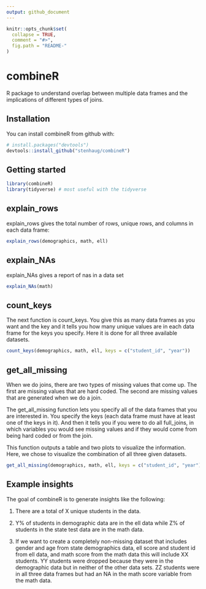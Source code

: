 ```yaml
---
output: github_document
---
```


<!-- README.md is generated from README.Rmd. Please edit that file -->

```r
knitr::opts_chunk$set(
  collapse = TRUE,
  comment = "#>",
  fig.path = "README-"
)
```

# combineR

R package to understand overlap between multiple data frames and the implications of different types of joins.

## Installation

You can install combineR from github with:

```r
# install.packages("devtools")
devtools::install_github("stenhaug/combineR")
```

## Getting started

```r
library(combineR)
library(tidyverse) # most useful with the tidyverse
```

## explain_rows

explain_rows gives the total number of rows, unique rows, and columns in each data frame:

```r
explain_rows(demographics, math, ell)
```

## explain_NAs

explain_NAs gives a report of nas in a data set

```r
explain_NAs(math)
```

## count_keys

The next function is count_keys. You give this as many data frames as you want and the key and it tells you how many unique values are in each data frame for the keys you specify. Here it is done for all three available datasets.

```r
count_keys(demographics, math, ell, keys = c("student_id", "year"))
```

## get_all_missing

When we do joins, there are two types of missing values that come up. The first are missing values that are hard coded. The second are missing values that are generated when we do a join. 

The get_all_missing function lets you specify all of the data frames that you are interested in. You specify the keys (each data frame must have at least one of the keys in it). And then it tells you if you were to do all full_joins, in which variables you would see missing values and if they would come from being hard coded or from the join. 

This function outputs a table and two plots to visualize the information. Here, we chose to visualize the combination of all three given datasets.

```r
get_all_missing(demographics, math, ell, keys = c("student_id", "year"))
```

## Example insights

The goal of combineR is to generate insights like the following:

1. There are a total of X unique students in the data.

1. Y% of students in demographic data are in the ell data while Z% of students in the state test data are in the math data. 

1. If we want to create a completely non-missing dataset that includes gender and age from state demographics data, ell score and student id from ell data, and math score from the math data this will include XX students. YY students were dropped because they were in the demographic data but in neither of the other data sets.
ZZ students were in all three data frames but had an NA in the math score variable from the math data.